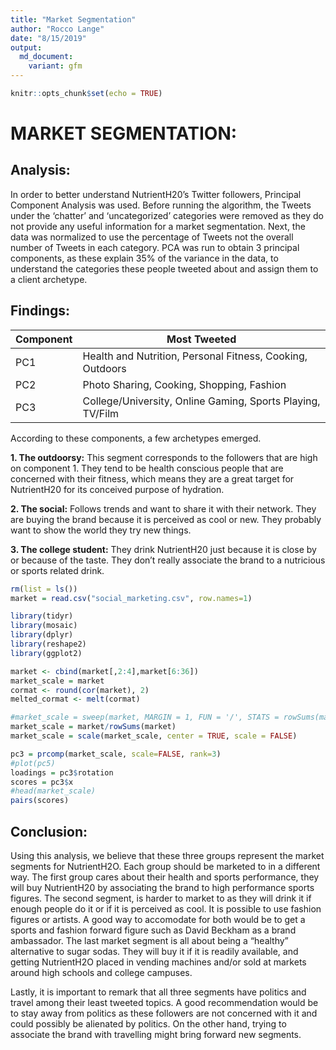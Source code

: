 ```yaml
---
title: "Market Segmentation"
author: "Rocco Lange"
date: "8/15/2019"
output: 
  md_document:
    variant: gfm
---
```

```r
knitr::opts_chunk$set(echo = TRUE)
```
# MARKET SEGMENTATION:  
## Analysis:  

In order to better understand NutrientH20’s Twitter followers, Principal Component Analysis was used. Before running the algorithm, the Tweets under the ‘chatter’ and ‘uncategorized’ categories were removed as they do not provide any useful information for a market segmentation. Next, the data was normalized to use the percentage of Tweets not the overall number of Tweets in each category.  PCA was run to obtain 3 principal components, as these explain 35% of the variance in the data, to understand the categories these people tweeted about and assign them to a client archetype.  
 
 
## Findings:  

| Component | Most Tweeted                                               |
|-----------|------------------------------------------------------------|
| PC1       | Health and Nutrition, Personal Fitness, Cooking, Outdoors  |
| PC2       | Photo Sharing, Cooking, Shopping, Fashion                  |
| PC3       | College/University, Online Gaming, Sports Playing, TV/Film |


According to these components, a few archetypes emerged.  

**1. The outdoorsy:** This segment corresponds to the followers that are high on component 1. They tend to be health conscious people that are concerned with their fitness, which means they are a great target for NutrientH20 for its conceived purpose of hydration.  

**2. The social:** Follows trends and want to share it with their network. They are buying the brand because it is perceived as cool or new. They probably want to show the world they try new things.  

**3. The college student:** They drink NutrientH20 just because it is close by or because of the taste. They don't really associate the brand to a nutricious or sports related drink.  

```r
rm(list = ls())
market = read.csv("social_marketing.csv", row.names=1)

library(tidyr)
library(mosaic)
library(dplyr)
library(reshape2)
library(ggplot2)
```

```r
market <- cbind(market[,2:4],market[6:36])
market_scale = market
cormat <- round(cor(market), 2)
melted_cormat <- melt(cormat)

#market_scale = sweep(market, MARGIN = 1, FUN = '/', STATS = rowSums(market[,]))
market_scale = market/rowSums(market)
market_scale = scale(market_scale, center = TRUE, scale = FALSE)

pc3 = prcomp(market_scale, scale=FALSE, rank=3)
#plot(pc5)
loadings = pc3$rotation
scores = pc3$x
#head(market_scale)
pairs(scores)

```

	
## Conclusion:  
Using this analysis, we believe that these three groups represent the market segments for NutrientH2O. Each group should be marketed to in a different way. The first group cares about their health and sports performance, they will buy NutrientH20 by associating the brand to high performance sports figures.  The second segment, is harder to market to as they will drink it if enough people do it or if it is perceived as cool. It is possible to use fashion figures or artists. A good way to accomodate for both would be to get a sports and fashion forward figure such as David Beckham as a brand ambassador. The last market segment is all about being a "healthy" alternative to sugar sodas. They will buy it if it is readily available, and getting NutrientH2O placed in vending machines and/or sold at markets around high schools and college campuses.

Lastly, it is important to remark that all three segments have politics and travel among their least tweeted topics. A good recommendation would be to stay away from politics as these followers are not concerned with it and could possibly be alienated by politics. On the other hand, trying to associate the brand with travelling might bring forward new segments.


